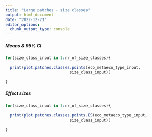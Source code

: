 ```yaml
---
title: "Large patches - size classes"
output: html_document
date: "2022-12-21"
editor_options: 
  chunk_output_type: console
---
```


##### Means & 95% CI

```r
for(size_class_input in 1:nr_of_size_classes){
  
  print(plot.patches.classes.points(eco_metaeco_type_input,
                            size_class_input))
  
}
```


##### Effect sizes

```r
for(size_class_input in 1:nr_of_size_classes){
  
  print(plot.patches.classes.points.ES(eco_metaeco_type_input,
                            size_class_input))
  
}
```